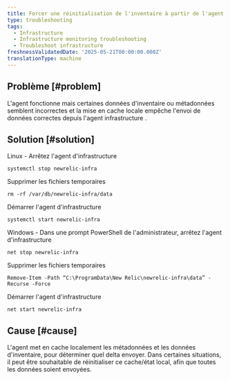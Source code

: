 ```yaml
---
title: Forcer une réinitialisation de l'inventaire à partir de l'agent d'infrastructure
type: troubleshooting
tags:
  - Infrastructure
  - Infrastructure monitoring troubleshooting
  - Troubleshoot infrastructure
freshnessValidatedDate: '2025-05-21T00:00:00.000Z'
translationType: machine
---
```


## Problème [#problem]

L&apos;agent fonctionne mais certaines données d&apos;inventaire ou métadonnées semblent incorrectes et la mise en cache locale empêche l&apos;envoi de données correctes depuis l&apos;agent infrastructure .

## Solution [#solution]

Linux - Arrêtez l&apos;agent d&apos;infrastructure

```
systemctl stop newrelic-infra
```

Supprimer les fichiers temporaires

```
rm -rf /var/db/newrelic-infra/data
```

Démarrer l&apos;agent d&apos;infrastructure

```
systemctl start newrelic-infra
```

Windows - Dans une prompt PowerShell de l&apos;administrateur, arrêtez l&apos;agent d&apos;infrastructure

```
net stop newrelic-infra
```

Supprimer les fichiers temporaires

```
Remove-Item -Path “C:\ProgramData\New Relic\newrelic-infra\data” -Recurse -Force
```

Démarrer l&apos;agent d&apos;infrastructure

```
net start newrelic-infra
```

## Cause [#cause]

L&apos;agent met en cache localement les métadonnées et les données d&apos;inventaire, pour déterminer quel delta envoyer. Dans certaines situations, il peut être souhaitable de réinitialiser ce cache/état local, afin que toutes les données soient envoyées.